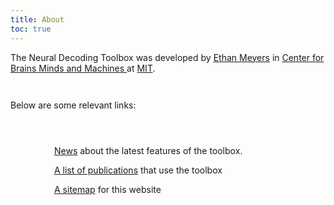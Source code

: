 ---
title: About
toc: true
---

<p class="ethan_opening_paragraph" style="padding-bottom: 0% !important;">The Neural Decoding Toolbox was developed by <a href="http://web.mit.edu/emeyers/www">Ethan Meyers</a> in <a href="http://cbmm.mit.edu">Center for Brains Minds and Machines </a> at <a href="http://mit.edu">MIT</a>.  

<div style="padding-top:1em; padding-bottom:2em">

Below are some relevant links:
</div>

<p style="margin-left:5em !important"><a href="http://www.readout.info/news/" title="News">News</a> about the latest features of the toolbox.</p>

<p style="margin-left:5em !important"><a href="http://www.readout.info/about/publications/" title="Publications">A list of publications</a> that use the toolbox</p>

<p style="margin-left:5em !important"><a href="http://www.readout.info/about/site-map/" title="Sitemap">A sitemap</a> for this website</p>

